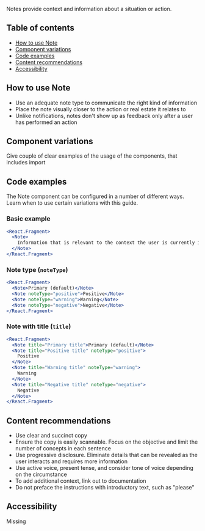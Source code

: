 Notes provide context and information about a situation or action.

## Table of contents

- [How to use Note](#how-to-use-note)
- [Component variations](#component-variations)
- [Code examples](#code-examples)
- [Content recommendations](#content-recommendations)
- [Accessibility](#accessibility)

## How to use Note

- Use an adequate note type to communicate the right kind of information
- Place the note visually closer to the action or real estate it relates to
- Unlike notifications, notes don't show up as feedback only after a user has performed an action

## Component variations

Give couple of clear examples of the usage of the components, that includes import

## Code examples

The Note component can be configured in a number of different ways. Learn when to use certain variations with this guide.

### Basic example

```jsx
<React.Fragment>
  <Note>
    Information that is relevant to the context the user is currently in.
  </Note>
</React.Fragment>
```

### Note type (`noteType`)

```jsx
<React.Fragment>
  <Note>Primary (default)</Note>
  <Note noteType="positive">Positive</Note>
  <Note noteType="warning">Warning</Note>
  <Note noteType="negative">Negative</Note>
</React.Fragment>
```

### Note with title (`title`)

```jsx
<React.Fragment>
  <Note title="Primary title">Primary (default)</Note>
  <Note title="Positive title" noteType="positive">
    Positive
  </Note>
  <Note title="Warning title" noteType="warning">
    Warning
  </Note>
  <Note title="Negative title" noteType="negative">
    Negative
  </Note>
</React.Fragment>
```

## Content recommendations

- Use clear and succinct copy
- Ensure the copy is easily scannable. Focus on the objective and limit the number of concepts in each sentence
- Use progressive disclosure. Eliminate details that can be revealed as the user interacts and requires more information
- Use active voice, present tense, and consider tone of voice depending on the circumstance
- To add additional context, link out to documentation
- Do not preface the instructions with introductory text, such as "please"

## Accessibility

Missing
